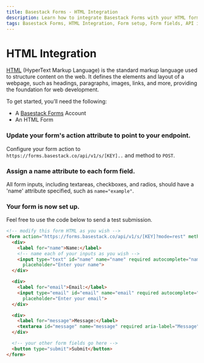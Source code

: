 ```yaml
---
title: Basestack Forms - HTML Integration
description: Learn how to integrate Basestack Forms with your HTML form by updating the form action, assigning name attributes to fields, and submitting data to the Basestack API. Follow the steps to get started with seamless form submissions.
tags: Basestack Forms, HTML Integration, Form setup, Form fields, API integration, Web development, Form submission, "2025", Developer tools, Nextra
---
```



# HTML Integration

[HTML](https://developer.mozilla.org/en-US/docs/Web/HTML) (HyperText Markup Language) is the standard markup language used to structure content on the web. It defines the elements and layout of a webpage, such as headings, paragraphs, images, links, and more, providing the foundation for web development.

To get started, you’ll need the following:

- A [Basestack Forms](https://forms.basestack.co) Account
- An HTML Form

<Steps>

### Update your form's action attribute to point to your endpoint.

Configure your form action to `https://forms.basestack.co/api/v1/s/[KEY]..` and method to `POST`.

### Assign a name attribute to each form field.

All form inputs, including textareas, checkboxes, and radios, should have a 'name' attribute specified, such as `name="example"`.

### Your form is now set up.

Feel free to use the code below to send a test submission.

```html copy
<!-- modify this form HTML as you wish -->
<form action="https://forms.basestack.co/api/v1/s/[KEY]?mode=rest" method="POST" enctype="multipart/form-data">
  <div>
    <label for="name">Name:</label>
    <!-- name each of your inputs as you wish -->
    <input type="text" id="name" name="name" required autocomplete="name" aria-label="Name"
      placeholder="Enter your name">
  </div>

  <div>
    <label for="email">Email:</label>
    <input type="email" id="email" name="email" required autocomplete="email" aria-label="Email"
      placeholder="Enter your email">
  </div>

  <div>
    <label for="message">Message:</label>
    <textarea id="message" name="message" required aria-label="Message" placeholder="Enter your message"></textarea>
  </div>

  <!-- your other form fields go here -->
  <button type="submit">Submit</button>
</form>
```

</Steps>